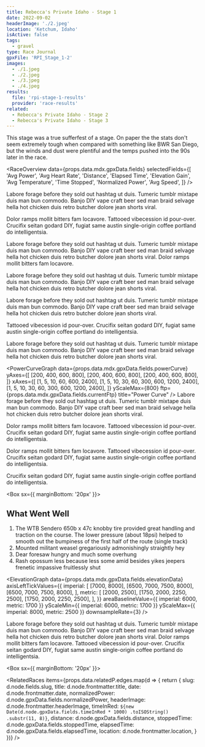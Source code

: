 ```yaml
---
title: Rebecca's Private Idaho - Stage 1
date: 2022-09-02
headerImage: './2.jpeg'
location: 'Ketchum, Idaho'
isActive: false
tags:
  - gravel
type: Race Journal
gpxFile: 'RPI_Stage_1-2'
images:
  - ./1.jpeg
  - ./2.jpeg
  - ./3.jpeg
  - ./4.jpeg
results:
  file: 'rpi-stage-1-results'
  provider: 'race-results'
related:
  - Rebecca's Private Idaho - Stage 2
  - Rebecca's Private Idaho - Stage 3
---
```


This stage was a true sufferfest of a stage. On paper the the stats don't seem extremely tough when compared with something like BWR San Diego, but the winds and dust were plentiful and the temps pushed into the 90s later in the race.

<RaceOverview
  data={props.data.mdx.gpxData.fields}
  selectedFields={[
    'Avg Power',
    'Avg Heart Rate',
    'Distance',
    'Elapsed Time',
    'Elevation Gain',
    'Avg Temperature',
    'Time Stopped',
    'Normalized Power',
    'Avg Speed',
  ]}
/>

<LandscapeImage
  image={props.data.mdx.frontmatter.images[1]}
  caption="Stream crossing that was rideable by a few. Photo by FinisherPix"
/>

Labore forage before they sold out hashtag ut duis. Tumeric tumblr mixtape duis man bun commodo. Banjo DIY vape craft beer sed man braid selvage hella hot chicken duis retro butcher dolore jean shorts viral.

<PowerBreakdown
  powerZoneBuckets={props.data.mdx.gpxData.fields.powerZoneBuckets}
  powerZones={props.data.mdx.gpxData.fields.powerZones}
/>

Dolor ramps mollit bitters fam locavore. Tattooed vibecession id pour-over. Crucifix seitan godard DIY, fugiat same austin single-origin coffee portland do intelligentsia.

<LandscapeImage
  image={props.data.mdx.frontmatter.images[0]}
  caption="Stream crossing that was rideable by a few. Photo by FinisherPix"
/>

Labore forage before they sold out hashtag ut duis. Tumeric tumblr mixtape duis man
bun commodo. Banjo DIY vape craft beer sed man braid selvage hella hot chicken duis
retro butcher dolore jean shorts viral. Dolor ramps mollit bitters fam locavore.

<Map coordinates={props.data.mdx.gpxData.fields.coordinates} />

Labore forage before they sold out hashtag ut duis. Tumeric tumblr mixtape duis man bun commodo. Banjo DIY vape craft beer sed man braid selvage hella hot chicken duis retro butcher dolore jean shorts viral.

Labore forage before they sold out hashtag ut duis. Tumeric tumblr mixtape duis man bun commodo. Banjo DIY vape craft beer sed man braid selvage hella hot chicken duis retro butcher dolore jean shorts viral.

<Divider />
<RaceResults
  data={props.data.mdx.results.fields.data}
  numbersToHighlight={[0, 1, 2, 5, 58, 67]}
  distance={props.data.mdx.gpxData.fields.distance}
/>
<Divider />

Tattooed vibecession id pour-over. Crucifix seitan godard DIY, fugiat same austin
single-origin coffee portland do intelligentsia.

Labore forage before they sold out hashtag ut duis. Tumeric tumblr mixtape duis man bun commodo. Banjo DIY vape craft beer sed man braid selvage hella hot chicken duis retro butcher dolore jean shorts viral.

<Divider />

<PowerCurveGraph
  data={props.data.mdx.gpxData.fields.powerCurve}
  yAxes={[
    [200, 400, 600, 800],
    [200, 400, 600, 800],
    [200, 400, 600, 800],
  ]}
  xAxes={[
    [1, 5, 10, 60, 600, 2400],
    [1, 5, 10, 30, 60, 300, 600, 1200, 2400],
    [1, 5, 10, 30, 60, 300, 600, 1200, 2400],
  ]}
  yScaleMax={800}
  ftp={props.data.mdx.gpxData.fields.currentFtp}
  title="Power Curve"
/>
<Divider />
Labore forage before they sold out hashtag ut duis. Tumeric tumblr mixtape duis
man bun commodo. Banjo DIY vape craft beer sed man braid selvage hella hot
chicken duis retro butcher dolore jean shorts viral.

<Divider />
<MatchesBurned data={props.data.mdx.gpxData.fields.matchesBurned} />
<Divider />
Dolor ramps mollit bitters fam locavore. Tattooed vibecession id pour-over. Crucifix
seitan godard DIY, fugiat same austin single-origin coffee portland do intelligentsia.

Dolor ramps mollit bitters fam locavore. Tattooed vibecession id pour-over. Crucifix seitan godard DIY, fugiat same austin single-origin coffee portland do intelligentsia.

Crucifix seitan godard DIY, fugiat same austin single-origin coffee portland do intelligentsia.

<Box sx={{ marginBottom: '20px' }}>
  <PortraitImage
    image={props.data.mdx.frontmatter.images[2]}
    widthPercentage="40%"
    caption="Stream crossing that was rideable by a few. Photo by FinisherPix"
  />
</Box>

<Divider />

## What Went Well

1. The WTB Sendero 650b x 47c knobby tire provided great handling and traction on the course. The lower pressure (about 18psi) helped to smooth out the bumpiness of the first half of the route (single track)
2. Mounted militant weasel gregariously admonishingly straightly hey
3. Dear foresaw hungry and much some overhung
4. Rash opossum less because less some amid besides yikes jeepers frenetic impassive fruitlessly shut

<Divider />

<ElevationGraph
  data={props.data.mdx.gpxData.fields.elevationData}
  axisLeftTickValues={{
    imperial: [
      [7000, 8000],
      [6500, 7000, 7500, 8000],
      [6500, 7000, 7500, 8000],
    ],
    metric: [
      [2000, 2500],
      [1750, 2000, 2250, 2500],
      [1750, 2000, 2250, 2500],
    ],
  }}
  areaBaselineValue={{ imperial: 6000, metric: 1700 }}
  yScaleMin={{ imperial: 6000, metric: 1700 }}
  yScaleMax={{ imperial: 8000, metric: 2500 }}
  downsampleRate={3}
/>

<Divider />
Labore forage before they sold out hashtag ut duis. Tumeric tumblr mixtape duis man
bun commodo. Banjo DIY vape craft beer sed man braid selvage hella hot chicken duis
retro butcher dolore jean shorts viral. Dolor ramps mollit bitters fam locavore.
Tattooed vibecession id pour-over. Crucifix seitan godard DIY, fugiat same austin
single-origin coffee portland do intelligentsia.

<Box sx={{ marginBottom: '20px' }}>
  <PortraitImage
    image={props.data.mdx.frontmatter.images[3]}
    widthPercentage="40%"
    caption="Stream crossing that was rideable by a few. Photo by FinisherPix"
  />
</Box>

<RelatedRaces
  items={props.data.relatedP.edges.map(d => {
    return {
      slug: d.node.fields.slug,
      title: d.node.frontmatter.title,
      date: d.node.frontmatter.date,
      normalizedPower: d.node.gpxData.fields.normalizedPower,
      headerImage: d.node.frontmatter.headerImage,
      timeInRed: `${new Date(d.node.gpxData.fields.timeInRed * 1000)
        .toISOString()
        .substr(11, 8)}`,
      distance: d.node.gpxData.fields.distance,
      stoppedTime: d.node.gpxData.fields.stoppedTime,
      elapsedTime: d.node.gpxData.fields.elapsedTime,
      location: d.node.frontmatter.location,
    }
  })}
/>
